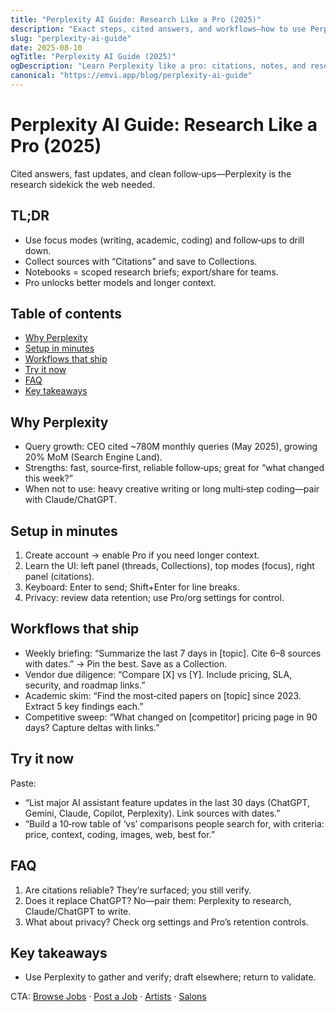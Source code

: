 ```yaml
---
title: "Perplexity AI Guide: Research Like a Pro (2025)"
description: "Exact steps, cited answers, and workflows—how to use Perplexity AI for fast, reliable research."
slug: "perplexity-ai-guide"
date: 2025-08-10
ogTitle: "Perplexity AI Guide (2025)"
ogDescription: "Learn Perplexity like a pro: citations, notes, and research workflows that actually ship."
canonical: "https://emvi.app/blog/perplexity-ai-guide"
---
```


# Perplexity AI Guide: Research Like a Pro (2025)

Cited answers, fast updates, and clean follow‑ups—Perplexity is the research sidekick the web needed.

## TL;DR
- Use focus modes (writing, academic, coding) and follow‑ups to drill down.
- Collect sources with “Citations” and save to Collections.
- Notebooks = scoped research briefs; export/share for teams.
- Pro unlocks better models and longer context.

## Table of contents
- [Why Perplexity](#why-perplexity)
- [Setup in minutes](#setup-in-minutes)
- [Workflows that ship](#workflows-that-ship)
- [Try it now](#try-it-now)
- [FAQ](#faq)
- [Key takeaways](#key-takeaways)

## Why Perplexity
- Query growth: CEO cited ~780M monthly queries (May 2025), growing 20% MoM (Search Engine Land).
- Strengths: fast, source‑first, reliable follow‑ups; great for “what changed this week?”
- When not to use: heavy creative writing or long multi‑step coding—pair with Claude/ChatGPT.

## Setup in minutes
1) Create account → enable Pro if you need longer context.
2) Learn the UI: left panel (threads, Collections), top modes (focus), right panel (citations).
3) Keyboard: Enter to send; Shift+Enter for line breaks.
4) Privacy: review data retention; use Pro/org settings for control.

## Workflows that ship
- Weekly briefing: “Summarize the last 7 days in [topic]. Cite 6–8 sources with dates.” → Pin the best. Save as a Collection.
- Vendor due diligence: “Compare [X] vs [Y]. Include pricing, SLA, security, and roadmap links.”
- Academic skim: “Find the most‑cited papers on [topic] since 2023. Extract 5 key findings each.”
- Competitive sweep: “What changed on [competitor] pricing page in 90 days? Capture deltas with links.”

## Try it now
Paste:
- “List major AI assistant feature updates in the last 30 days (ChatGPT, Gemini, Claude, Copilot, Perplexity). Link sources with dates.”
- “Build a 10‑row table of ‘vs’ comparisons people search for, with criteria: price, context, coding, images, web, best for.”

## FAQ
1) Are citations reliable? They’re surfaced; you still verify.
2) Does it replace ChatGPT? No—pair them: Perplexity to research, Claude/ChatGPT to write.
3) What about privacy? Check org settings and Pro’s retention controls.

## Key takeaways
- Use Perplexity to gather and verify; draft elsewhere; return to validate.

CTA: [Browse Jobs](/jobs) · [Post a Job](/post-job) · [Artists](/artists) · [Salons](/salons)

<script type="application/ld+json">
{"@context":"https://schema.org","@type":"Article","headline":"Perplexity AI Guide: Research Like a Pro (2025)","datePublished":"2025-08-10","author":{"@type":"Organization","name":"EmviApp"}}
</script>
<script type="application/ld+json">
{"@context":"https://schema.org","@type":"BreadcrumbList","itemListElement":[{"@type":"ListItem","position":1,"name":"Blog","item":"https://emvi.app/blog"},{"@type":"ListItem","position":2,"name":"AI Tools","item":"https://emvi.app/blog/ai"},{"@type":"ListItem","position":3,"name":"Perplexity AI Guide"}]}
</script>
<script type="application/ld+json">
{"@context":"https://schema.org","@type":"FAQPage","mainEntity":[{"@type":"Question","name":"Are citations reliable?","acceptedAnswer":{"@type":"Answer","text":"They’re surfaced for you—always click through and verify."}},{"@type":"Question","name":"Does it replace ChatGPT?","acceptedAnswer":{"@type":"Answer","text":"No. Pair Perplexity for research with Claude/ChatGPT for drafting."}}]}
</script>
